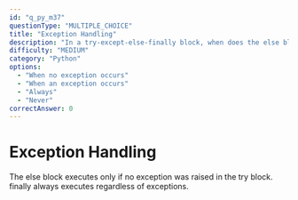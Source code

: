 ```yaml
---
id: "q_py_m37"
questionType: "MULTIPLE_CHOICE"
title: "Exception Handling"
description: "In a try-except-else-finally block, when does the else block execute?"
difficulty: "MEDIUM"
category: "Python"
options:
  - "When no exception occurs"
  - "When an exception occurs"
  - "Always"
  - "Never"
correctAnswer: 0
---
```


# Exception Handling

The else block executes only if no exception was raised in the try block. finally always executes regardless of exceptions.
